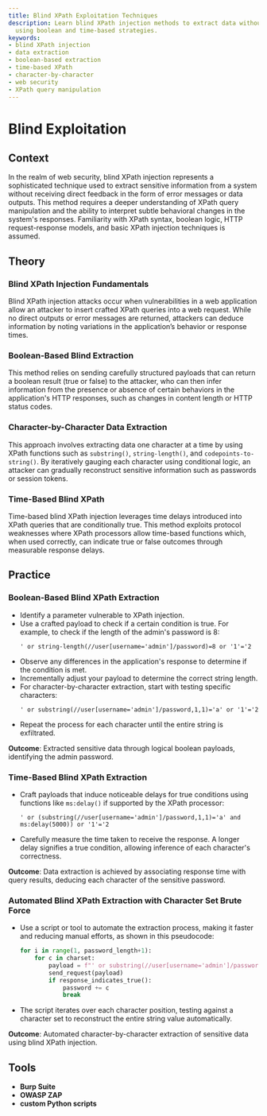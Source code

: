 ```yaml
---
title: Blind XPath Exploitation Techniques
description: Learn blind XPath injection methods to extract data without direct output
  using boolean and time-based strategies.
keywords:
- blind XPath injection
- data extraction
- boolean-based extraction
- time-based XPath
- character-by-character
- web security
- XPath query manipulation
---
```


# Blind Exploitation

## Context

In the realm of web security, blind XPath injection represents a sophisticated technique used to extract sensitive information from a system without receiving direct feedback in the form of error messages or data outputs. This method requires a deeper understanding of XPath query manipulation and the ability to interpret subtle behavioral changes in the system's responses. Familiarity with XPath syntax, boolean logic, HTTP request-response models, and basic XPath injection techniques is assumed.

## Theory

### Blind XPath Injection Fundamentals

Blind XPath injection attacks occur when vulnerabilities in a web application allow an attacker to insert crafted XPath queries into a web request. While no direct outputs or error messages are returned, attackers can deduce information by noting variations in the application’s behavior or response times.

### Boolean-Based Blind Extraction

This method relies on sending carefully structured payloads that can return a boolean result (true or false) to the attacker, who can then infer information from the presence or absence of certain behaviors in the application's HTTP responses, such as changes in content length or HTTP status codes.

### Character-by-Character Data Extraction

This approach involves extracting data one character at a time by using XPath functions such as `substring()`, `string-length()`, and `codepoints-to-string()`. By iteratively gauging each character using conditional logic, an attacker can gradually reconstruct sensitive information such as passwords or session tokens.

### Time-Based Blind XPath

Time-based blind XPath injection leverages time delays introduced into XPath queries that are conditionally true. This method exploits protocol weaknesses where XPath processors allow time-based functions which, when used correctly, can indicate true or false outcomes through measurable response delays.

## Practice

### Boolean-Based Blind XPath Extraction

- Identify a parameter vulnerable to XPath injection.
- Use a crafted payload to check if a certain condition is true. For example, to check if the length of the admin's password is 8:
  ```http
  ' or string-length(//user[username='admin']/password)=8 or '1'='2
  ```
- Observe any differences in the application's response to determine if the condition is met.
- Incrementally adjust your payload to determine the correct string length.
- For character-by-character extraction, start with testing specific characters:
  ```http
  ' or substring(//user[username='admin']/password,1,1)='a' or '1'='2
  ```
- Repeat the process for each character until the entire string is exfiltrated.

**Outcome**: Extracted sensitive data through logical boolean payloads, identifying the admin password.

### Time-Based Blind XPath Extraction

- Craft payloads that induce noticeable delays for true conditions using functions like `ms:delay()` if supported by the XPath processor:
  ```http
  ' or (substring(//user[username='admin']/password,1,1)='a' and ms:delay(5000)) or '1'='2
  ```
- Carefully measure the time taken to receive the response. A longer delay signifies a true condition, allowing inference of each character's correctness.

**Outcome**: Data extraction is achieved by associating response time with query results, deducing each character of the sensitive password.

### Automated Blind XPath Extraction with Character Set Brute Force

- Use a script or tool to automate the extraction process, making it faster and reducing manual efforts, as shown in this pseudocode:
  ```python
  for i in range(1, password_length+1):
      for c in charset:
          payload = f"' or substring(//user[username='admin']/password,{i},1)='{c}' or '1'='2"
          send_request(payload)
          if response_indicates_true():
              password += c
              break
  ```
- The script iterates over each character position, testing against a character set to reconstruct the entire string value automatically.

**Outcome**: Automated character-by-character extraction of sensitive data using blind XPath injection.

## Tools

- **Burp Suite**
- **OWASP ZAP**
- **custom Python scripts**